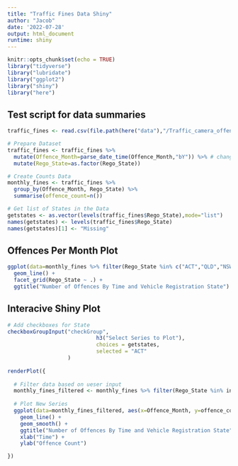 ```yaml
---
title: "Traffic Fines Data Shiny"
author: "Jacob"
date: '2022-07-28'
output: html_document
runtime: shiny
---
```


```r
knitr::opts_chunk$set(echo = TRUE)
library("tidyverse")
library("lubridate")
library("ggplot2")
library("shiny")
library("here")
```

## Test script for data summaries

```r
traffic_fines <- read.csv(file.path(here("data"),"/Traffic_camera_offences_and_fines.csv"))

# Prepare Dataset
traffic_fines <- traffic_fines %>%
  mutate(Offence_Month=parse_date_time(Offence_Month,"bY")) %>% # change Month to date format
  mutate(Rego_State=as.factor(Rego_State))

# Create Counts Data
monthly_fines <- traffic_fines %>%
  group_by(Offence_Month, Rego_State) %>%
  summarise(offence_count=n())

# Get list of States in the Data
getstates <- as.vector(levels(traffic_fines$Rego_State),mode="list")
names(getstates) <- levels(traffic_fines$Rego_State)
names(getstates)[1] <- "Missing"
```

## Offences Per Month Plot

```r
ggplot(data=monthly_fines %>% filter(Rego_State %in% c("ACT","QLD","NSW","WA","NT")), aes(x=Offence_Month, y=offence_count) ) +
  geom_line() +
  facet_grid(Rego_State ~ .) +
  ggtitle("Number of Offences By Time and Vehicle Registration State") + xlab("Time") + ylab("Offence Count")

```

## Interacive Shiny Plot
```r

# Add checkboxes for State
checkboxGroupInput("checkGroup", 
                            h3("Select Series to Plot"), 
                            choices = getstates,
                            selected = "ACT"
                   )
  
renderPlot({
  
  # Filter data based on ueser input
  monthly_fines_filtered <- monthly_fines %>% filter(Rego_State %in% input$checkGroup)
  
  # Plot New Series
  ggplot(data=monthly_fines_filtered, aes(x=Offence_Month, y=offence_count, col=Rego_State) ) +
    geom_line() +
    geom_smooth() +
    ggtitle("Number of Offences By Time and Vehicle Registration State") + 
    xlab("Time") + 
    ylab("Offence Count") 

})

```

